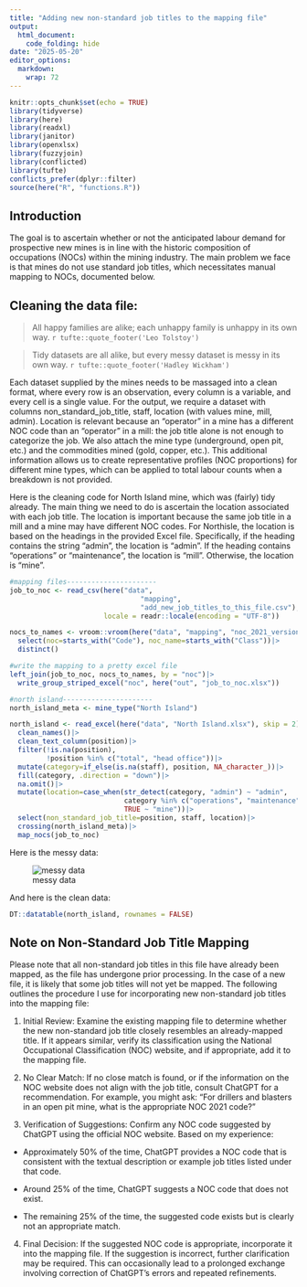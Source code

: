 ```yaml
---
title: "Adding new non-standard job titles to the mapping file"
output:
  html_document:
    code_folding: hide
date: "2025-05-20"
editor_options: 
  markdown: 
    wrap: 72
---
```


```r
knitr::opts_chunk$set(echo = TRUE)
library(tidyverse)
library(here)
library(readxl)
library(janitor)
library(openxlsx)
library(fuzzyjoin)
library(conflicted)
library(tufte)
conflicts_prefer(dplyr::filter)
source(here("R", "functions.R"))
```

## Introduction

The goal is to ascertain whether or not the anticipated labour demand for
prospective new mines is in line with the historic composition of occupations (NOCs) within
the mining industry.  The main problem we face is that mines do not use standard job titles,
which necessitates manual mapping to NOCs, documented below.

## Cleaning the data file:

> All happy families are alike; each unhappy family is unhappy in its
> own way. `r tufte::quote_footer('Leo Tolstoy')`

> Tidy datasets are all alike, but every messy dataset is messy in its
> own way. `r tufte::quote_footer('Hadley Wickham')`

Each dataset supplied by the mines needs to be massaged into a clean format, where
every row is an observation, every column is a variable, and every cell is a single value. For the output, 
we require a dataset with columns non_standard_job_title, staff, location (with values mine, mill, admin). Location is relevant because an "operator" in a mine has a different NOC code than an "operator" in a mill: the job title alone is not enough to categorize the job.  We also attach the mine type (underground, open pit, etc.) and the commodities mined (gold, copper, etc.).  This additional information allows us to create representative profiles (NOC proportions) for different mine types, which can be applied to total labour counts when a breakdown is not provided. 

Here is the cleaning code for North Island mine, which was (fairly) tidy already.  The main thing we need to do is ascertain the location
associated with each job title.  The location is important because the same job title in a mill and a mine may have different NOC codes.  For Northisle, the location is based on the headings in the provided Excel file. Specifically, if the heading contains the string "admin", the location is "admin". If the heading contains "operations" or "maintenance", the location is "mill". Otherwise, the location is "mine". 

```r
#mapping files----------------------
job_to_noc <- read_csv(here("data",
                                "mapping",
                                "add_new_job_titles_to_this_file.csv"),
                       locale = readr::locale(encoding = "UTF-8"))

nocs_to_names <- vroom::vroom(here("data", "mapping", "noc_2021_version_1.0_elements.csv"))|>
  select(noc=starts_with("Code"), noc_name=starts_with("Class"))|>
  distinct()

#write the mapping to a pretty excel file
left_join(job_to_noc, nocs_to_names, by = "noc")|>
  write_group_striped_excel("noc", here("out", "job_to_noc.xlsx"))

#north island----------------------
north_island_meta <- mine_type("North Island")

north_island <- read_excel(here("data", "North Island.xlsx"), skip = 2)|>
  clean_names()|>
  clean_text_column(position)|>
  filter(!is.na(position),
         !position %in% c("total", "head office"))|>
  mutate(category=if_else(is.na(staff), position, NA_character_))|>
  fill(category, .direction = "down")|>
  na.omit()|>
  mutate(location=case_when(str_detect(category, "admin") ~ "admin",
                            category %in% c("operations", "maintenance") ~ "mill",
                            TRUE ~ "mine"))|>
  select(non_standard_job_title=position, staff, location)|>
  crossing(north_island_meta)|>
  map_nocs(job_to_noc)
```

Here is the messy data:

![messy data](Screenshot from 2025-05-20 14-08-11.png)

And here is the clean data:

```r
DT::datatable(north_island, rownames = FALSE)
```

## Note on Non-Standard Job Title Mapping

Please note that all non-standard job titles in this file have already been mapped, as the file has undergone prior processing. In the case of a new file, it is likely that some job titles will not yet be mapped. The following outlines the procedure I use for incorporating new non-standard job titles into the mapping file:

1) Initial Review: Examine the existing mapping file to determine whether the new non-standard job title closely resembles an already-mapped title. If it appears similar, verify its classification using the National Occupational Classification (NOC) website, and if appropriate, add it to the mapping file.

2) No Clear Match: If no close match is found, or if the information on the NOC website does not align with the job title, consult ChatGPT for a recommendation. For example, you might ask: "For drillers and blasters in an open pit mine, what is the appropriate NOC 2021 code?"

3) Verification of Suggestions: Confirm any NOC code suggested by ChatGPT using the official NOC website. Based on my experience:

  - Approximately 50% of the time, ChatGPT provides a NOC code that is consistent with the textual description or example job titles listed under that code.

  - Around 25% of the time, ChatGPT suggests a NOC code that does not exist.

  - The remaining 25% of the time, the suggested code exists but is clearly not an appropriate match.

4) Final Decision: If the suggested NOC code is appropriate, incorporate it into the mapping file. If the suggestion is incorrect, further clarification may be required. This can occasionally lead to a prolonged exchange involving correction of ChatGPT's errors and repeated refinements.

















